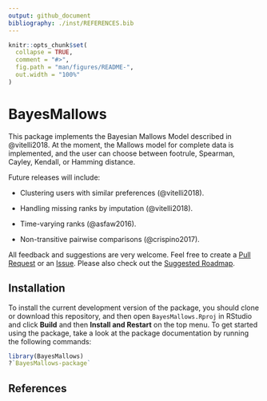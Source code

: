 ```yaml
---
output: github_document
bibliography: ./inst/REFERENCES.bib
---
```


<!-- README.md is generated from README.Rmd. Please edit that file -->

```r
knitr::opts_chunk$set(
  collapse = TRUE,
  comment = "#>",
  fig.path = "man/figures/README-",
  out.width = "100%"
)
```
# BayesMallows

This package implements the Bayesian Mallows Model described in @vitelli2018. At the moment, the Mallows model for complete data is implemented, and the user can choose between footrule, Spearman, Cayley, Kendall, or Hamming distance. 

Future releases will include:

- Clustering users with similar preferences (@vitelli2018).

- Handling missing ranks by imputation (@vitelli2018).

- Time-varying ranks (@asfaw2016).

- Non-transitive pairwise comparisons (@crispino2017).

All feedback and suggestions are very welcome. Feel free to create a [Pull Request](https://github.uio.no/oyss/BayesMallows/pulls) or an [Issue](https://github.uio.no/oyss/BayesMallows/issues). Please also check out the [Suggested Roadmap](https://github.uio.no/oyss/BayesMallows/wiki/Roadmap).

## Installation
To install the current development version of the package, you should clone or download this repository, and then open `BayesMallows.Rproj` in RStudio and click **Build** and then **Install and Restart** on the top menu. To get started using the package, take a look at the package documentation by running the following commands:

```r
library(BayesMallows)
?`BayesMallows-package`
```




## References
